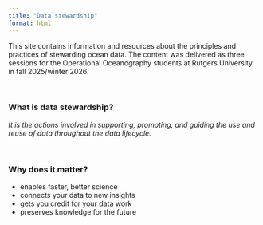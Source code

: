 ```yaml
---
title: "Data stewardship"
format: html
---
```

  
This site contains information and resources about the principles and practices
of stewarding ocean data.  The content was delivered as three sessions for the Operational Oceanography students at Rutgers University in fall 2025/winter 2026.  
  
<br>
  
### What is data stewardship?
  
*It is the actions involved in supporting, promoting, and guiding the use and reuse of*
*data throughout the data lifecycle.*

<br>

### Why does it matter? 
  
 - enables faster, better science
 - connects your data to new insights
 - gets you credit for your data work
 - preserves knowledge for the future

